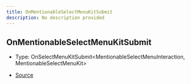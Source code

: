 ```yaml
---
title: OnMentionableSelectMenuKitSubmit
description: No description provided
---
```


## OnMentionableSelectMenuKitSubmit

- Type: OnSelectMenuKitSubmit\<MentionableSelectMenuInteraction, MentionableSelectMenuKit>

- [Source](https://github.com/underctrl-io/commandkit/blob/98b939d6fdf8beaae597b4dc0351a139da52ee8d/packages/commandkit/src/components/v1/select-menu/MentionableSelectMenuKit.ts#L20)